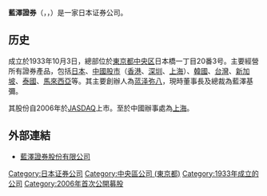 '''藍澤證券'''（{{lang-ja|藍澤證券株式会社}}，{{lang-en|Aizawa Securities Co., Ltd.}}，{{JASDAQ|8708}}）是一家日本证券公司。

==历史==
成立於1933年10月3日，總部位於[[東京都|東京都]][[中央區_(東京都)|中央区]]日本橋一丁目20番3号。主要經營所有證券產品，包括[[日本|日本]]、[[中國股市|中國股市]]（[[香港|香港]]、[[深圳|深圳]]、[[上海|上海]]）、[[韓國|韓國]]、[[台灣|台灣]]、[[新加坡|新加坡]]、[[泰國|泰國]]、[[馬來西亞|馬來西亞]]等。其主要創辦人為[[蓝泽弥八|蓝泽弥八]]，現時董事長及總裁為藍澤基彌。

其股份自2006年於[[JASDAQ|JASDAQ]]上市。至於中國辦事處為[[上海|上海]]。

==外部連結==
*[http://www.aizawa.co.jp/  藍澤證券股份有限公司] {{Wayback|url=http://www.aizawa.co.jp/ |date=20210501151046 }}

{{日本证券公司}}
{{Authority control}}
[[Category:日本证券公司|Category:日本证券公司]]
[[Category:中央區公司_(東京都)|Category:中央區公司 (東京都)]]
[[Category:1933年成立的公司|Category:1933年成立的公司]]
[[Category:2006年首次公開募股|Category:2006年首次公開募股]]